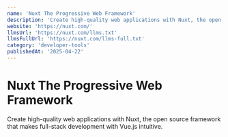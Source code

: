 ```yaml
---
name: 'Nuxt The Progressive Web Framework'
description: 'Create high-quality web applications with Nuxt, the open source framework that makes full-stack development with Vue.js intuitive.'
website: 'https://nuxt.com/'
llmsUrl: 'https://nuxt.com/llms.txt'
llmsFullUrl: 'https://nuxt.com/llms-full.txt'
category: 'developer-tools'
publishedAt: '2025-04-22'
---
```


# Nuxt The Progressive Web Framework

Create high-quality web applications with Nuxt, the open source framework that makes full-stack development with Vue.js intuitive.
